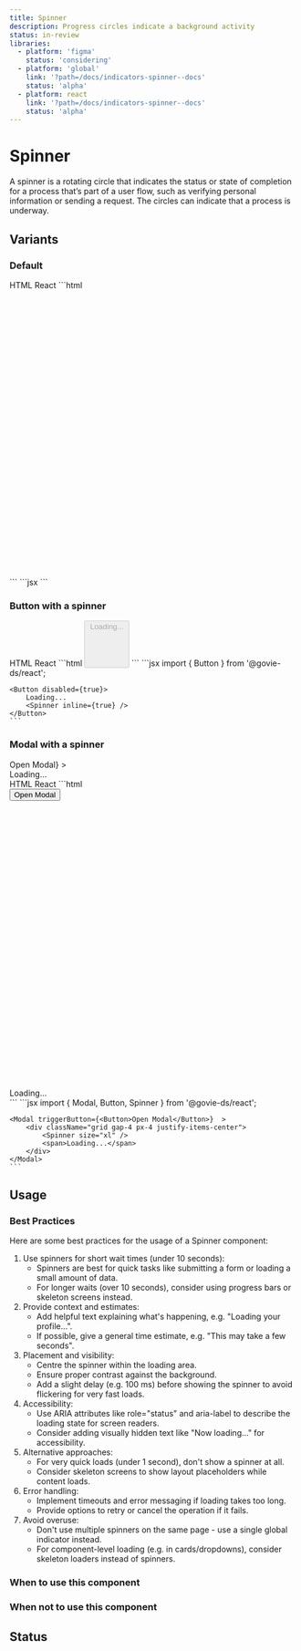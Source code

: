 ```yaml
---
title: Spinner
description: Progress circles indicate a background activity
status: in-review
libraries:
  - platform: 'figma'
    status: 'considering'
  - platform: 'global'
    link: '?path=/docs/indicators-spinner--docs'
    status: 'alpha'
  - platform: react
    link: '?path=/docs/indicators-spinner--docs'
    status: 'alpha'
---
```


# Spinner

A spinner is a rotating circle that indicates the status or state of completion for a process that’s part of a user flow, such as verifying personal information or sending a request. The circles can indicate that a process is underway.

## Variants

### Default

<ComponentContainer>
  <Spinner />
</ComponentContainer>

<Tabs id="tab1">
  <TabList>
    <TabItem value="tab11" checked>HTML</TabItem>
    <TabItem value="tab13">React</TabItem>
  </TabList>
  <TabPanel value="tab11">        
    ```html
    <svg
        class="gi-w-6 gi-h-6"
        viewBox="0 0 24 24"
        xmlns="http://www.w3.org/2000/svg"
    >
        <g>
        <circle
            cx="12"
            cy="12"
            r="9.5"
            fill="none"
            stroke-width="3"
            stroke-linecap="round"
        >
            <animate
            attributeName="stroke-dasharray"
            dur="1.5s"
            calcMode="spline"
            values="0 150;42 150;42 150;42 150"
            keyTimes="0;0.475;0.95;1"
            keySplines="0.42,0,0.58,1;0.42,0,0.58,1;0.42,0,0.58,1"
            repeatCount="indefinite"
            />
            <animate
            attributeName="stroke-dashoffset"
            dur="1.5s"
            calcMode="spline"
            values="0;-16;-59;-59"
            keyTimes="0;0.475;0.95;1"
            keySplines="0.42,0,0.58,1;0.42,0,0.58,1;0.42,0,0.58,1"
            repeatCount="indefinite"
            />
        </circle>
        <animateTransform
            attributeName="transform"
            type="rotate"
            dur="2s"
            values="0 12 12;360 12 12"
            repeatCount="indefinite"
        />
        </g>
    </svg>
    ```
  </TabPanel>
  <TabPanel value="tab13">
    ```jsx
    <Spinner />
    ```
  </TabPanel>
</Tabs>

### Button with a spinner

<ComponentContainer>
  <ButtonWithSpinner />
</ComponentContainer>

<Tabs id="tab2">
  <TabList>
    <TabItem value="tab21" checked>HTML</TabItem>
    <TabItem value="tab23">React</TabItem>
  </TabList>
  <TabPanel value="tab21">
    ```html
    <button id="button" disabled="true" aria-disabled="true" class="gi-btn gi-btn-regular gi-btn-primary-disabled">
        Loading...
        <svg
            class="gi-w-6 gi-h-6"
            viewBox="0 0 24 24"
            xmlns="http://www.w3.org/2000/svg"
        >
            <g>
            <circle
                cx="12"
                cy="12"
                r="9.5"
                fill="none"
                stroke-width="3"
                stroke-linecap="round"
            >
                <animate
                attributeName="stroke-dasharray"
                dur="1.5s"
                calcMode="spline"
                values="0 150;42 150;42 150;42 150"
                keyTimes="0;0.475;0.95;1"
                keySplines="0.42,0,0.58,1;0.42,0,0.58,1;0.42,0,0.58,1"
                repeatCount="indefinite"
                />
                <animate
                attributeName="stroke-dashoffset"
                dur="1.5s"
                calcMode="spline"
                values="0;-16;-59;-59"
                keyTimes="0;0.475;0.95;1"
                keySplines="0.42,0,0.58,1;0.42,0,0.58,1;0.42,0,0.58,1"
                repeatCount="indefinite"
                />
            </circle>
            <animateTransform
                attributeName="transform"
                type="rotate"
                dur="2s"
                values="0 12 12;360 12 12"
                repeatCount="indefinite"
            />
            </g>
        </svg>
    </button>
    ```
  </TabPanel>
  <TabPanel value="tab23">
    ```jsx
    import { Button } from '@govie-ds/react';

    <Button disabled={true}>
        Loading...
        <Spinner inline={true} />
    </Button>
    ```
  </TabPanel>
</Tabs>

### Modal with a spinner

<ComponentContainer>
  <Modal triggerButton={<Button>Open Modal</Button>}  >
    <div className="grid gap-4 px-4 justify-items-center">
        <Spinner size="xl" />
        <span>Loading...</span>
    </div>
  </Modal>
</ComponentContainer>

<Tabs id="tab31">
  <TabList>
    <TabItem value="tab311" checked>HTML</TabItem>
    <TabItem value="tab313">React</TabItem>
  </TabList>
  <TabPanel value="tab311">        
    ```html
    <div>
        <button class="gi-btn gi-btn-primary gi-btn-regular">Open Modal</button>
    </div>
    <div class="gi-modal gi-modal-close">
        <div class="gi-modal-container">
            <div class="grid gap-4 px-4 justify-items-center">
                <svg
                    class="gi-w-10 gi-h-10"
                    viewBox="0 0 24 24"
                    xmlns="http://www.w3.org/2000/svg"
                >
                    <g>
                    <circle
                        cx="12"
                        cy="12"
                        r="9.5"
                        fill="none"
                        stroke-width="3"
                        stroke-linecap="round"
                    >
                        <animate
                        attributeName="stroke-dasharray"
                        dur="1.5s"
                        calcMode="spline"
                        values="0 150;42 150;42 150;42 150"
                        keyTimes="0;0.475;0.95;1"
                        keySplines="0.42,0,0.58,1;0.42,0,0.58,1;0.42,0,0.58,1"
                        repeatCount="indefinite"
                        />
                        <animate
                        attributeName="stroke-dashoffset"
                        dur="1.5s"
                        calcMode="spline"
                        values="0;-16;-59;-59"
                        keyTimes="0;0.475;0.95;1"
                        keySplines="0.42,0,0.58,1;0.42,0,0.58,1;0.42,0,0.58,1"
                        repeatCount="indefinite"
                        />
                    </circle>
                    <animateTransform
                        attributeName="transform"
                        type="rotate"
                        dur="2s"
                        values="0 12 12;360 12 12"
                        repeatCount="indefinite"
                    />
                    </g>
                </svg>
                <span>Loading...</span>
            </div>
        </div>
    </div>
    ```
  </TabPanel>
  <TabPanel value="tab313">
    ```jsx
    import { Modal, Button, Spinner } from '@govie-ds/react';

    <Modal triggerButton={<Button>Open Modal</Button>}  >
        <div className="grid gap-4 px-4 justify-items-center">
            <Spinner size="xl" />
            <span>Loading...</span>
        </div>
    </Modal>
    ```
  </TabPanel>
</Tabs>

## Usage

### Best Practices

Here are some best practices for the usage of a Spinner component:
1. Use spinners for short wait times (under 10 seconds):
    - Spinners are best for quick tasks like submitting a form or loading a small amount of data.
    - For longer waits (over 10 seconds), consider using progress bars or skeleton screens instead.
2. Provide context and estimates:
    - Add helpful text explaining what's happening, e.g. "Loading your profile...".
    - If possible, give a general time estimate, e.g. "This may take a few seconds".
3. Placement and visibility:
    - Centre the spinner within the loading area.
    - Ensure proper contrast against the background.
    - Add a slight delay (e.g. 100 ms) before showing the spinner to avoid flickering for very fast loads.
4. Accessibility:
    - Use ARIA attributes like role="status" and aria-label to describe the loading state for screen readers.
    - Consider adding visually hidden text like "Now loading..." for accessibility.
5. Alternative approaches:
    - For very quick loads (under 1 second), don't show a spinner at all.
    - Consider skeleton screens to show layout placeholders while content loads.
6. Error handling:
    - Implement timeouts and error messaging if loading takes too long.
    - Provide options to retry or cancel the operation if it fails.
7. Avoid overuse:
    - Don't use multiple spinners on the same page - use a single global indicator instead.
    - For component-level loading (e.g. in cards/dropdowns), consider skeleton loaders instead of spinners.

### When to use this component

### When not to use this component

## Status

<ComponentStatusBlock componentId="spinner" />

